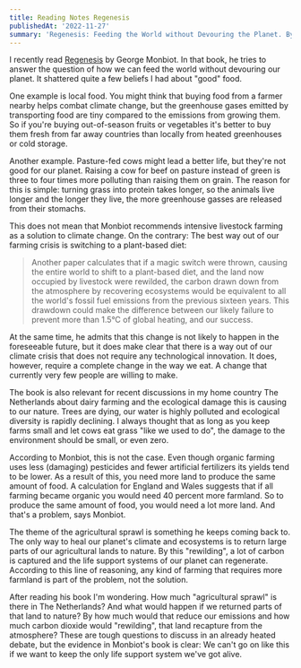 ```yaml
---
title: Reading Notes Regenesis
publishedAt: '2022-11-27'
summary: 'Regenesis: Feeding the World without Devouring the Planet. By George Monbiot.'
---
```


I recently read [Regenesis](https://www.theguardian.com/books/2022/jun/05/regenesis-by-george-monbiot-review-hungry-for-real-change) by George Monbiot. In that book, he tries to answer the question of how we can feed the world without devouring our planet. It shattered quite a few beliefs I had about "good" food.

One example is local food. You might think that buying food from a farmer nearby helps combat climate change, but the greenhouse gases emitted by transporting food are tiny compared to the emissions from growing them. So if you're buying out-of-season fruits or vegetables it's better to buy them fresh from far away countries than locally from heated greenhouses or cold storage.

Another example. Pasture-fed cows might lead a better life, but they're not good for our planet. Raising a cow for beef on pasture instead of green is three to four times more polluting than raising them on grain. The reason for this is simple: turning grass into protein takes longer, so the animals live longer and the longer they live, the more greenhouse gasses are released from their stomachs.

This does not mean that Monbiot recommends intensive livestock farming as a solution to climate change. On the contrary: The best way out of our farming crisis is switching to a plant-based diet:

> Another paper calculates that if a magic switch were thrown, causing the entire world to shift to a plant-based diet, and the land now occupied by livestock were rewilded, the carbon drawn down from the atmosphere by recovering ecosystems would be equivalent to all the world's fossil fuel emissions from the previous sixteen years. This drawdown could make the difference between our likely failure to prevent more than 1.5°C of global heating, and our success.

At the same time, he admits that this change is not likely to happen in the foreseeable future, but it does make clear that there is a way out of our climate crisis that does not require any technological innovation. It does, however, require a complete change in the way we eat. A change that currently very few people are willing to make.

The book is also relevant for recent discussions in my home country The Netherlands about dairy farming and the ecological damage this is causing to our nature. Trees are dying, our water is highly polluted and ecological diversity is rapidly declining. I always thought that as long as you keep farms small and let cows eat grass "like we used to do", the damage to the environment should be small, or even zero.

According to Monbiot, this is not the case. Even though organic farming uses less (damaging) pesticides and fewer artificial fertilizers its yields tend to be lower. As a result of this, you need more land to produce the same amount of food. A calculation for England and Wales suggests that if all farming became organic you would need 40 percent more farmland. So to produce the same amount of food, you would need a lot more land. And that's a problem, says Monbiot.

The theme of the agricultural sprawl is something he keeps coming back to. The only way to heal our planet's climate and ecosystems is to return large parts of our agricultural lands to nature. By this "rewilding", a lot of carbon is captured and the life support systems of our planet can regenerate. According to this line of reasoning, any kind of farming that requires more farmland is part of the problem, not the solution.

After reading his book I'm wondering. How much "agricultural sprawl" is there in The Netherlands? And what would happen if we returned parts of that land to nature? By how much would that reduce our emissions and how much carbon dioxide would "rewilding", that land recapture from the atmosphere? These are tough questions to discuss in an already heated debate, but the evidence in Monbiot's book is clear: We can't go on like this if we want to keep the only life support system we've got alive.
